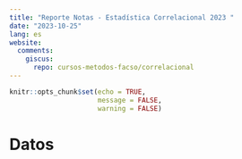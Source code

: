 ```yaml
---
title: "Reporte Notas - Estadística Correlacional 2023 "
date: "2023-10-25"
lang: es
website:
  comments:
    giscus:
      repo: cursos-metodos-facso/correlacional
---
```


```r
knitr::opts_chunk$set(echo = TRUE, 
                      message = FALSE,
                      warning = FALSE)
```

# Datos

